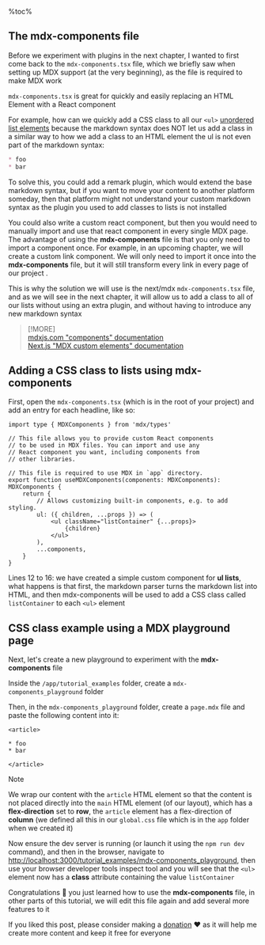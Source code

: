 %toc%

<article>

# The **mdx-components** file

Before we experiment with plugins in the next chapter, I wanted to first come back to the `mdx-components.tsx` file, which we briefly saw when setting up MDX support (at the very beginning), as the file is required to make MDX work

`mdx-components.tsx` is great for quickly and easily replacing an HTML Element with a React component

For example, how can we quickly add a CSS class to all our `<ul>` [unordered list elements](https://developer.mozilla.org/en-US/docs/Web/HTML/Element/ul) because the markdown syntax does NOT let us add a class in a similar way to how we add a class to an HTML element the ul is not even part of the markdown syntax:

```md
* foo
* bar
```

To solve this, you could add a remark plugin, which would extend the base markdown syntax, but if you want to move your content to another platform someday, then that platform might not understand your custom markdown syntax as the plugin you used to add classes to lists is not installed

You could also write a custom react component, but then you would need to manually import and use that react component in every single MDX page. The advantage of using the **mdx-components** file is that you only need to import a component once. For example, in an upcoming chapter, we will create a custom link component. We will only need to import it once into the **mdx-components** file, but it will still transform every link in every page of our project .

This is why the solution we will use is the next/mdx `mdx-components.tsx` file, and as we will see in the next chapter, it will allow us to add a class to all of our lists without using an extra plugin, and without having to introduce any new markdown syntax

> [!MORE]  
> [mdxjs.com "components" documentation](https://mdxjs.com/table-of-components/)  
> [Next.js "MDX custom elements" documentation](https://nextjs.org/docs/app/building-your-application/configuring/mdx#custom-elements)  

## Adding a CSS class to lists using mdx-components

First, open the `mdx-components.tsx` (which is in the root of your project) and add an entry for each headline, like so:

```tsx title="mdx-components.tsx" showLineNumbers {12-16}
import type { MDXComponents } from 'mdx/types'

// This file allows you to provide custom React components
// to be used in MDX files. You can import and use any
// React component you want, including components from
// other libraries.

// This file is required to use MDX in `app` directory.
export function useMDXComponents(components: MDXComponents): MDXComponents {
    return {
        // Allows customizing built-in components, e.g. to add styling.
        ul: ({ children, ...props }) => (
            <ul className="listContainer" {...props}>
                {children}
            </ul>
        ),
        ...components,
    }
}
```

Lines 12 to 16: we have created a simple custom component for **ul lists**, what happens is that first, the markdown parser turns the markdown list into HTML, and then mdx-components will be used to add a CSS class called `listContainer` to each `<ul>` element

## CSS class example using a MDX playground page

Next, let's create a new playground to experiment with the **mdx-components** file

Inside the `/app/tutorial_examples` folder, create a `mdx-components_playground` folder

Then, in the `mdx-components_playground` folder, create a `page.mdx` file and paste the following content into it:

```mdx title="/app/tutorial_examples/mdx-components_playground/page.mdx"
<article>

* foo
* bar

</article>

```

> [!NOTE]  
> We wrap our content with the `article` HTML element so that the content is not placed directly into the `main` HTML element (of our layout), which has a **flex-direction** set to **row**, the `article` element has a flex-direction of **column** (we defined all this in our `global.css` file which is in the `app` folder when we created it)  

Now ensure the dev server is running (or launch it using the `npm run dev` command), and then in the browser, navigate to [http://localhost:3000/tutorial_examples/mdx-components_playground](http://localhost:3000/tutorial_examples/mdx-components_playground), then use your browser developer tools inspect tool and you will see that the `<ul>` element now has a **class** attribute containing the value `listContainer`

Congratulations 🎉 you just learned how to use the **mdx-components** file, in other parts of this tutorial, we will edit this file again and add several more features to it

If you liked this post, please consider making a [donation](https://buymeacoffee.com/chriswwweb) ❤️ as it will help me create more content and keep it free for everyone

</article>
